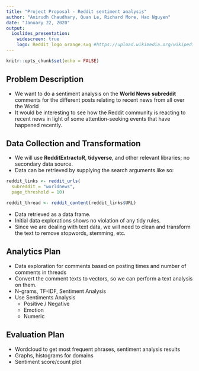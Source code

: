 ```yaml
---
title: "Project Proposal - Reddit sentiment analysis"
author: "Anirudh Chaudhary, Quan Le, Richard More, Hao Nguyen"
date: "January 22, 2020"
output:
  ioslides_presentation:
    widescreen: true
    logo: Reddit_logo_orange.svg #https://upload.wikimedia.org/wikipedia/commons/e/e5/Reddit_logo_orange.svg
---
```


```r
knitr::opts_chunk$set(echo = FALSE)
```

## Problem Description
* We want to do a sentiment analysis on the **World News subreddit** comments for the different posts relating to recent news from all over the World
* It would be interesting to see how the Reddit community is reacting to recent news in light of some attention-seeking events that have happened recently.

## Data Collection and Transformation
* We will use **RedditExtractoR**, **tidyverse**, and other relevant libraries; no secondary data source.
* Data can be retrieved by supplying the search arguments like so:
```r
reddit_links <- reddit_urls(
  subreddit = "worldnews",
  page_threshold = 10)

reddit_thread <- reddit_content(reddit_links$URL)
```
* Data retrieved as a data frame.
* Initial data explorations shows no violation of any tidy rules.
* Since we are dealing with text data, we will need to clean and transform the text to remove stopwords, stemming, etc.

## Analytics Plan
* Data exploration for comments based on posting times and number of comments in threads
* Convert the comment texts to vectors, so we can perform a text analysis on them.
* N-grams, TF-IDF, Sentiment Analysis
* Use Sentiments Analysis
  * Positive / Negative
  * Emotion
  * Numeric

## Evaluation Plan
* Wordcloud to get most frequent phrases, sentiment analysis results
* Graphs, histograms for domains
* Sentiment score/count plot
